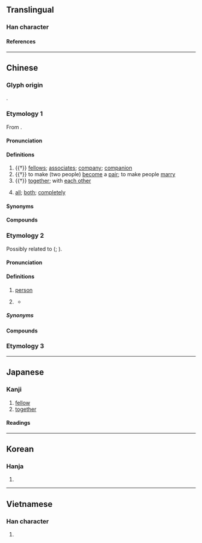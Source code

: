 {{also|侪|㑪}}
{{character info}}
==Translingual==
{{Han simplified forms|儕|㑪|侪|ex=y}}

===Han character===
{{Han char|rn=9|rad=人|as=14|sn=16|four=20223|canj=OYX|ids=⿰亻齊}}

====References====
{{Han ref|kx=0119.380|dkj=01227|dj=0253.140|hdz=10231.140|uh=5115}}

----

==Chinese==

===Glyph origin===
{{Han etym}}
{{Han compound|人|齊|ls=psc|c1=s|c2=p}}.

===Etymology 1===
{{zh-forms|s=侪}}
From {{och-l|齊}}.

====Pronunciation====
{{zh-pron
|m=chái
|c=caai4,cai4,zai3
|c_note=zai3 - due to confusion with {{zh-l|*濟}}
|mn=chhâi
|w=3ze
|mc=y
|oc=y
|cat=n,adv
}}

====Definitions====
{{zh-hanzi}}

# {{†}} [[fellow]]s; [[associate]]s; [[company]]; [[companion]]
# {{†}} to make (two people) [[become]] a [[pair]]; to make people [[marry]]
# {{†}} [[together]]; with [[each other]]
# {{lb|zh|Wu}} [[all]]; [[both]]; [[completely]]

====Synonyms====
{{zh-dial|都}}

====Compounds====
{{zh-der|吾儕|同儕|儕輩|奴儕|儕居|儕倫|朋儕|詩酒朋儕}}

===Etymology 2===
{{zh-forms|s=侪|alt=倽,畲}}
Possibly related to {{cog|tai-pro|*ʑaːjᴬ||man; male}} ({{zh-ref|Luo and Deng, 1995}}; {{zh-ref|Li, 1997}}).

====Pronunciation====
{{zh-pron
|h=pfs=sà;gd=sa2
|cat=n,cls
}}

====Definitions====
{{zh-hanzi}}

# {{lb|zh|Hakka|Min Zhong|in compounds}} [[person]]
# {{lb|zh|Hakka}} {{zh-classifier|people}}
#* {{zh-x|食 个 人，婦人家 㧯 細人仔{è} 以外，約 有 五-千 儕。|And they that had eaten were about five thousand '''men''', beside women and children.|H|ref={{w2|zh|客語聖經：現代台灣客語譯本|現代臺灣客語譯本}} ({{w|Hakka Bible: Today's Taiwan Hakka Version|Today's Taiwan Hakka Version}}), {{lang|zh|馬太福音}} (Matthew) 14:21}}

=====Synonyms=====
{{zh-dial|個}}

====Compounds====
{{zh-der|儕儕|別儕|兩儕|各儕|哪儕|單儕|每儕|幾儕|逐儕|麼儕|大人儕|老儕|老儕事|打魚儕食魚屎|坐儕毋知企儕苦|釘礱無㓾雞，三儕人罅挨|飯後一杯茶，餓死醫藥儕}}

===Etymology 3===
{{zh-see|濟|v|{{qualifier|Min}} many}}

----

==Japanese==
{{ja-kanji forms|㑪|儕}}

===Kanji===
{{ja-kanji|grade=|rs=人14|shin=㑪}}

# [[fellow]]
# [[together]]

====Readings====
{{ja-readings
|goon=せい
|kanon=さい
|kanyoon=ぜ
|kun=ともがら-
}}

----

==Korean==

===Hanja===
{{ko-hanja|제}}

# {{rfdef|ko|sort=人14}}

----

==Vietnamese==

===Han character===
{{vi-readings|rs=人14|reading=sài}}

# {{rfdef|vi|sort=人14}}